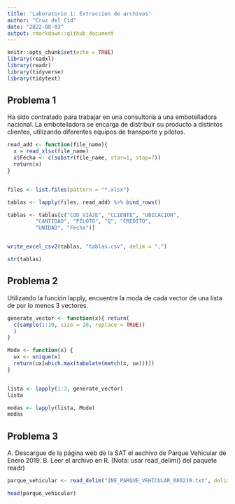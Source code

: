 ```yaml
---
title: 'Laboratorio 1: Extraccion de archivos'
author: "Cruz del Cid"
date: "2022-08-03"
output: rmarkdown::github_document
---
```


```r
knitr::opts_chunk$set(echo = TRUE)
library(readxl)
library(readr)
library(tidyverse)
library(tidytext)

```

## Problema 1

Ha sido contratado para trabajar en una consultoría a una embotelladora nacional. La
embotelladora se encarga de distribuir su producto a distintos clientes, utilizando diferentes
equipos de transporte y pilotos.

```r

read_add <- function(file_name){ 
  x = read_xlsx(file_name) 
  x$Fecha <- c(substr(file_name, star=1, stop=7))
  return(x)
}


files <- list.files(pattern = "*.xlsx")

tablas <- lapply(files, read_add) %>% bind_rows()

tablas <- tablas[c("COD_VIAJE", "CLIENTE", "UBICACION", 
         "CANTIDAD", "PILOTO", "Q", "CREDITO", 
         "UNIDAD", "Fecha")]


write_excel_csv2(tablas, "tablas.csv", delim = ",")

str(tablas)

```

## Problema 2 

Utilizando la función lapply, encuentre la moda de cada vector de una lista de por lo menos 3
vectores.

```r
generate_vector <- function(x){ return(
  c(sample(1:10, size = 20, replace = TRUE))
  )
}

Mode <- function(x) {
  ux <- unique(x)
  return(ux[which.max(tabulate(match(x, ux)))])
}


lista <- lapply(1:3, generate_vector)
lista

modas <- lapply(lista, Mode)
modas

```

## Problema 3 

A. Descargue de la página web de la SAT el aechivo de Parque Vehicular de Enero 2019.
B. Leer el archivo en R. (Nota: usar read_delim() del paquete readr)

```r



parque_vehicular <- read_delim("INE_PARQUE_VEHICULAR_080219.txt", delim = "|")

head(parque_vehicular)


```
